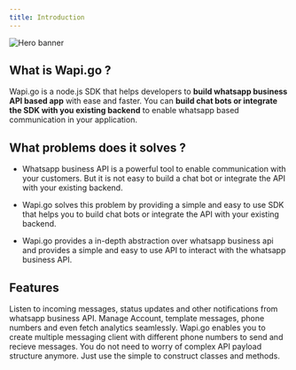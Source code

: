 ```yaml
---
title: Introduction
---
```


<img
  className="block"
  src="/assets/banner.svg"
  alt="Hero banner"
/>

## What is Wapi.go ?

Wapi.go is a node.js SDK that helps developers to **build whatsapp business API based app** with ease and faster. You can **build chat bots or integrate the SDK with you existing backend** to enable whatsapp based communication in your application.

## What problems does it solves ?

- Whatsapp business API is a powerful tool to enable communication with your customers. But it is not easy to build a chat bot or integrate the API with your existing backend. 

- Wapi.go solves this problem by providing a simple and easy to use SDK that helps you to build chat bots or integrate the API with your existing backend.

- Wapi.go provides a in-depth abstraction over whatsapp business api and provides a simple and easy to use API to interact with the whatsapp business API.

## Features

<CardGroup cols={2}>
  <Card
    title="Listen to incoming notifiations"
    icon="pen-to-square"
  >
    Listen to incoming messages, status updates and other notifications from whatsapp business API.
  </Card>
  <Card
    title="Manage you WhatsApp Business Account"
    icon="envelope"
  >
    Manage Account, template messages, phone numbers and even fetch analytics seamlessly.
  </Card>
   <Card
    title="Use with multiple phone number to send and recieve messages"
    icon="shield"
  >
      Wapi.go enables you to create multiple messaging client with different phone numbers to send and recieve messages.
  </Card>
   <Card
    title="Easy to use with abstraction"
    icon="gear"
  >
    You do not need to worry of complex API payload structure anymore. Just use the simple to construct classes and methods.
  </Card>
</CardGroup>

